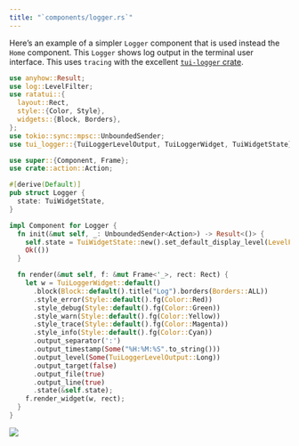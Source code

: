 ```yaml
---
title: "`components/logger.rs`"
---
```


Here's an example of a simpler `Logger` component that is used instead the `Home` component.
This `Logger` shows log output in the terminal user interface.
This uses `tracing` with the excellent [`tui-logger` crate](https://github.com/gin66/tui-logger).

```rust
use anyhow::Result;
use log::LevelFilter;
use ratatui::{
  layout::Rect,
  style::{Color, Style},
  widgets::{Block, Borders},
};
use tokio::sync::mpsc::UnboundedSender;
use tui_logger::{TuiLoggerLevelOutput, TuiLoggerWidget, TuiWidgetState};

use super::{Component, Frame};
use crate::action::Action;

#[derive(Default)]
pub struct Logger {
  state: TuiWidgetState,
}

impl Component for Logger {
  fn init(&mut self, _: UnboundedSender<Action>) -> Result<()> {
    self.state = TuiWidgetState::new().set_default_display_level(LevelFilter::Debug);
    Ok(())
  }

  fn render(&mut self, f: &mut Frame<'_>, rect: Rect) {
    let w = TuiLoggerWidget::default()
      .block(Block::default().title("Log").borders(Borders::ALL))
      .style_error(Style::default().fg(Color::Red))
      .style_debug(Style::default().fg(Color::Green))
      .style_warn(Style::default().fg(Color::Yellow))
      .style_trace(Style::default().fg(Color::Magenta))
      .style_info(Style::default().fg(Color::Cyan))
      .output_separator(':')
      .output_timestamp(Some("%H:%M:%S".to_string()))
      .output_level(Some(TuiLoggerLevelOutput::Long))
      .output_target(false)
      .output_file(true)
      .output_line(true)
      .state(&self.state);
    f.render_widget(w, rect);
  }
}
```

![](https://user-images.githubusercontent.com/1813121/254452502-879beb8a-77dd-4475-bb55-1b15a443c747.gif)
